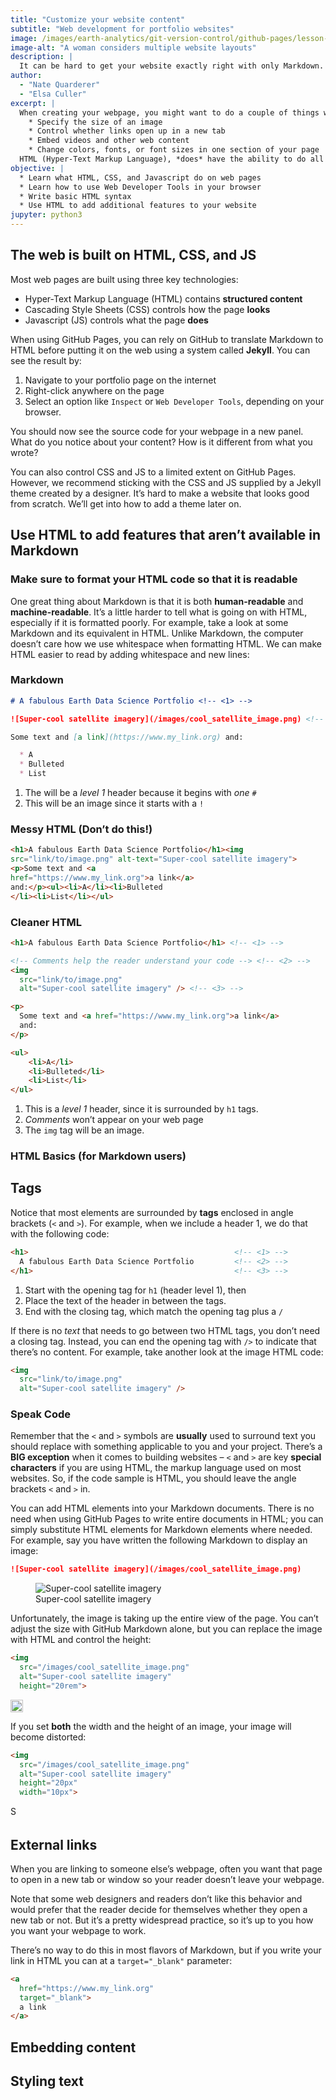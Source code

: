 ```yaml
---
title: "Customize your website content"
subtitle: "Web development for portfolio websites"
image: /images/earth-analytics/git-version-control/github-pages/lesson-portfolio-content.png
image-alt: "A woman considers multiple website layouts"
description: |
  It can be hard to get your website exactly right with only Markdown. You can get more control over your website content and layout with HTML.
author: 
  - "Nate Quarderer"
  - "Elsa Culler"
excerpt: |
  When creating your webpage, you might want to do a couple of things with your content that most types of Markdown can't do, such as:
    * Specify the size of an image
    * Control whether links open up in a new tab
    * Embed videos and other web content
    * Change colors, fonts, or font sizes in one section of your page
  HTML (Hyper-Text Markup Language), *does* have the ability to do all those things and more. 
objective: |
  * Learn what HTML, CSS, and Javascript do on web pages
  * Learn how to use Web Developer Tools in your browser
  * Write basic HTML syntax
  * Use HTML to add additional features to your website
jupyter: python3
---
```


## The web is built on HTML, CSS, and JS

Most web pages are built using three key technologies:

-   Hyper-Text Markup Language (HTML) contains **structured content**
-   Cascading Style Sheets (CSS) controls how the page **looks**
-   Javascript (JS) controls what the page **does**

When using GitHub Pages, you can rely on GitHub to translate Markdown to HTML before putting it on the web using a system called **Jekyll**. You can see the result by:

1.  Navigate to your portfolio page on the internet
2.  Right-click anywhere on the page
3.  Select an option like `Inspect` or `Web Developer Tools`, depending on your browser.

You should now see the source code for your webpage in a new panel. What do you notice about your content? How is it different from what you wrote?

::: callout-tip
You can also control CSS and JS to a limited extent on GitHub Pages. However, we recommend sticking with the CSS and JS supplied by a Jekyll theme created by a designer. It's hard to make a website that looks good from scratch. We'll get into how to add a theme later on.
:::

## Use HTML to add features that aren't available in Markdown

### Make sure to format your HTML code so that it is readable

One great thing about Markdown is that it is both **human-readable** and **machine-readable**. It's a little harder to tell what is going on with HTML, especially if it is formatted poorly. For example, take a look at some Markdown and its equivalent in HTML. Unlike Markdown, the computer doesn't care how we use whitespace when formatting HTML. We can make HTML easier to read by adding whitespace and new lines:

::: panel-tabset
### Markdown

```markdown
# A fabulous Earth Data Science Portfolio <!-- <1> -->

![Super-cool satellite imagery](/images/cool_satellite_image.png) <!-- <2> -->

Some text and [a link](https://www.my_link.org) and:

  * A
  * Bulleted
  * List
```
1. The will be a *level 1* header because it begins with  *one* `#`
2. This will be an image since it starts with a `!`

### Messy HTML (Don't do this!)

```html
<h1>A fabulous Earth Data Science Portfolio</h1><img 
src="link/to/image.png" alt-text="Super-cool satellite imagery">
<p>Some text and <a 
href="https://www.my_link.org">a link</a> 
and:</p><ul><li>A</li><li>Bulleted
</li><li>List</li></ul>
```

### Cleaner HTML

``` html
<h1>A fabulous Earth Data Science Portfolio</h1> <!-- <1> -->

<!-- Comments help the reader understand your code --> <!-- <2> -->
<img 
  src="link/to/image.png" 
  alt="Super-cool satellite imagery" /> <!-- <3> -->

<p>
  Some text and <a href="https://www.my_link.org">a link</a> 
  and:
</p>

<ul>
    <li>A</li>
    <li>Bulleted</li>
    <li>List</li>
</ul>
```
1. This is a *level 1* header, since it is surrounded by `h1` tags.
2. *Comments* won't appear on your web page
3. The `img` tag will be an image.
:::

### HTML Basics (for Markdown users)

## Tags

Notice that most elements are surrounded by **tags** enclosed in angle brackets (`<` and `>`). For example, when we include a header 1, we do that with the following code:

```html
<h1>                                              <!-- <1> -->
  A fabulous Earth Data Science Portfolio         <!-- <2> -->
</h1>                                             <!-- <3> -->
```
1. Start with the opening tag for `h1` (header level 1), then
2. Place the text of the header in between the tags.
3. End with the closing tag, which match the opening tag plus a `/`

::: {.callout-tip}
If there is no *text* that needs to go between two HTML tags, you don't need a closing tag. Instead, you can end the opening tag with `/>` to indicate that there's no content. For example, take another look at the image HTML code:

```html
<img 
  src="link/to/image.png" 
  alt="Super-cool satellite imagery" />
```
:::

::: {.callout-tip .column-margin}
### Speak Code

Remember that the `<` and `>` symbols are **usually** used to surround text you should replace with something applicable to you and your project. There's a **BIG exception** when it comes to building websites -- `<` and `>` are key **special characters** if you are using HTML, the markup language used on most websites. So, if the code sample is HTML, you should leave the angle brackets `<` and `>` in.
:::

You can add HTML elements into your Markdown documents. There is no need when using GitHub Pages to write entire documents in HTML; you can simply substitute HTML elements for Markdown elements where needed. For example, say you have written the following Markdown to display an image:

``` markdown
![Super-cool satellite imagery](/images/cool_satellite_image.png)
```

![Super-cool satellite imagery](/images/cool_satellite_image.png)

Unfortunately, the image is taking up the entire view of the page. You can't adjust the size with GitHub Markdown alone, but you can replace the image with HTML and control the height:

``` markdown
<img 
  src="/images/cool_satellite_image.png" 
  alt="Super-cool satellite imagery" 
  height="20rem">
```
<img 
  src="/images/cool_satellite_image.png" 
  alt="Super-cool satellite imagery" 
  height="20rem">

::: {.callout-warning} 
If you set **both** the width and the height of an image, your image will become distorted:

```html
<img 
  src="/images/cool_satellite_image.png" 
  alt="Super-cool satellite imagery" 
  height="20px" 
  width="10px">
```

<img 
  src="/images/cool_satellite_image.png" 
  alt="Super-cool satellite imagery" 
  height="20px" 
  width="10px">

:::

## External links

When you are linking to someone else's webpage, often you want that page to open in a new tab or window so your reader doesn't leave your webpage.

:::{.callout-warning .column-margin}
Note that some web designers and readers don't like this behavior and would prefer that the reader decide for themselves whether they open a new tab or not. But it's a pretty widespread practice, so it's up to you how you want your webpage to work.
:::

There's no way to do this in most flavors of Markdown, but if you write your link in HTML you can at a `target="_blank"` parameter:

```html
<a 
  href="https://www.my_link.org"
  target="_blank">
  a link
</a> 
```

## Embedding content

## Styling text